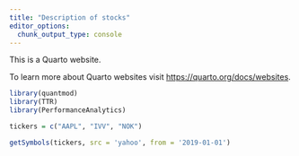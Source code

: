 ```yaml
---
title: "Description of stocks"
editor_options: 
  chunk_output_type: console
---
```


This is a Quarto website.

To learn more about Quarto websites visit <https://quarto.org/docs/websites>.

```r
library(quantmod)
library(TTR)
library(PerformanceAnalytics)
```

```r
tickers = c("AAPL", "IVV", "NOK")
```

```r
getSymbols(tickers, src = 'yahoo', from = '2019-01-01')
```

